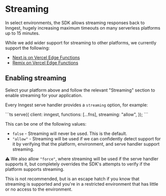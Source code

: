 # Streaming

In select environments, the SDK allows streaming responses back to Inngest, hugely increasing maximum timeouts on many serverless platforms up to 15 minutes.

While we add wider support for streaming to other platforms, we currently support the following:

- [Next.js on Vercel Edge Functions](/docs/sdk/serve#framework-next-js)
- [Remix on Vercel Edge Functions](/docs/sdk/serve#framework-remix)

## Enabling streaming

Select your platform above and follow the relevant "Streaming" section to enable streaming for your application.

Every Inngest serve handler provides a `streaming` option, for example:

<CodeGroup>
```ts
serve({
  client: inngest,
  functions: [...fns],
  streaming: "allow",
});
```
</CodeGroup>

This can be one of the following values:

- `false` - Streaming will never be used. This is the default.
- `"allow"` - Streaming will be used if we can confidently detect support for it by verifying that the platform, environment, and serve handler support streaming.

<Callout>

⚠️ We also allow `"force"`, where streaming will be used if the serve handler supports it, but completely overrides the SDK's attempts to verify if the platform supports streaming.

This is not recommended, but is an escape hatch if you know that streaming is supported and you're in a restricted environment that has little or no access to the environment.

</Callout>
